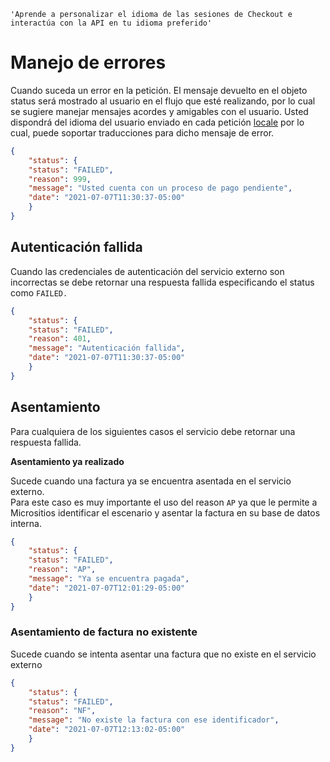     'Aprende a personalizar el idioma de las sesiones de Checkout e interactúa con la API en tu idioma preferido'

# Manejo de errores 

Cuando suceda un error en la petición. El mensaje devuelto en el objeto status será
mostrado al usuario en el flujo que esté realizando, por lo cual se sugiere manejar
mensajes acordes y amigables con el usuario.
Usted dispondrá del idioma del usuario enviado en cada petición [locale](/checkout/localization) por lo cual,
puede soportar traducciones para dicho mensaje de error.


```json {{'title':'Ejemplo del mensaje'}}
{
    "status": {
    "status": "FAILED",
    "reason": 999,
    "message": "Usted cuenta con un proceso de pago pendiente",
    "date": "2021-07-07T11:30:37-05:00"
    }
}
```
## Autenticación fallida

Cuando las credenciales de autenticación del servicio externo son incorrectas se debe retornar una respuesta fallida especificando el status como `FAILED.`

``` json {{'title':'Ejemplo de respuesta'}}
{
    "status": {
    "status": "FAILED",
    "reason": 401,
    "message": "Autenticación fallida",
    "date": "2021-07-07T11:30:37-05:00"
    }
}
```

## Asentamiento

Para cualquiera de los siguientes casos el servicio debe retornar una respuesta fallida.

**Asentamiento ya realizado**

Sucede cuando una factura ya se encuentra asentada en el servicio externo.   
Para este caso es muy importante el uso del reason `AP` ya que le permite a Micrositios identificar el escenario y asentar la factura en su base de datos interna.
```json {{'title':'Ejemplo de respuesta'}}
{
    "status": {
    "status": "FAILED",
    "reason": "AP",
    "message": "Ya se encuentra pagada",
    "date": "2021-07-07T12:01:29-05:00"
    }
}
```

### Asentamiento de factura no existente

Sucede cuando se intenta asentar una factura que no existe en el servicio externo

``` json {{'title': 'Ejemplo de respuesta'}}
{
    "status": {
    "status": "FAILED",
    "reason": "NF",
    "message": "No existe la factura con ese identificador",
    "date": "2021-07-07T12:13:02-05:00"
    }
}
```




























